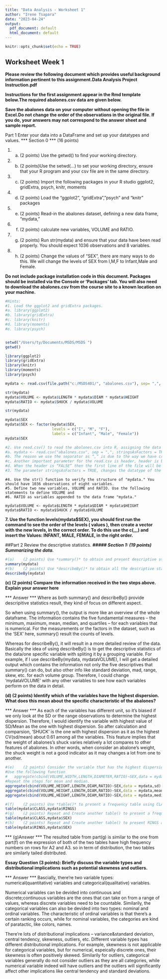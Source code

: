 ---
title: "Data Analysis - Worksheet 1"
author: "Irene Tsapara"
date: "2023-04-24"
output:
  pdf_document: default
  html_document: default
---

```{r setup, include=FALSE}
knitr::opts_chunk$set(echo = TRUE)
```

## Worksheet Week 1 
**Please review the following document which provides useful background information pertinent to this assignment.Data Analysis Project Instruction.pdf**

**Instructions for the first assignment appear in the Rmd template below.The required abalones.csv data are given below.**  

**Save the abalones data on your computer without opening the file in Excel.Do not change the order of the observations in the original file.  If you do, your answers may not correspond to the answer sheet and sample report.**

Part 1
Enter your data into a DataFrame and set up your datatypes and values.
*** Section 0 *** (16 points) 

1. (a)	(2 points) Use the getwd() to find your working directory.
2. (b)	(2 points)Use the setwd(…) to set your working directory, ensure that your R program and your csv file are in the same directory.
3. (c)	(2 points) Import the following packages in your R studio
           ggplot2, gridExtra, psych, knitr, moments
4. (d)	(2 points) Load the "ggplot2", "gridExtra",”psych” and "knitr" packages
5. (e)	(2 points) Read-in the abalones dataset, defining a new data frame, "mydata,"
6. (f)	(2 points) calculate new variables, VOLUME and RATIO.
7. (g)	(2 points) Run str(mydata) and ensure that your data have been read properly. You should expect 1036 observations and 8 variables.
8. (h)	(2 points) Change the values of “SEX”, there are many ways to do this. We will change the levels of SEX from I,M,F to Infant,Male and Female.

**Do not include package installation code in this document. Packages should be installed via the Console or 'Packages' tab. You will also need to download the abalones.csv from the course site to a known location on your machine.**

```{r Part 1}
#Hints:
#1.	Load the ggplot2 and gridExtra packages.
#a.	library(ggplot2)
#b.	library(gridExtra)
#c.	library(knitr)
#d.	library(moments)
#e.	library(psych)


setwd("/Users/ty/Documents/MSDS/MSDS ")
getwd()

library(ggplot2)
library(gridExtra)
library(knitr)
library(moments)
library(psych)

mydata <- read.csv(file.path("c:/MSDS401/", "abalones.csv"), sep= ",", stringsAsFactors = TRUE)

str(mydata)
mydata$VOLUME <- mydata$LENGTH * mydata$DIAM * mydata$HEIGHT
mydata$RATIO <- mydata$SHUCK / mydata$VOLUME

str(mydata)

mydata$SEX
mydata$SEX <- factor(mydata$SEX, 
                     levels = c("I", "M", "F"), 
                     labels = c("Infant", "Male", "Female"))
mydata$SEX
```


```{r Part 1 Readings}
#2.	Use read.csv() to read the abalones.csv into R, assigning the data frame to "mydata."
#a.	mydata <- read.csv("abalones.csv", sep = ",", stringsAsFactors = TRUE)
#b.	The reason we use the separator as “,” is due to the way we have created the csv file with , separators.
#c.	Another important parameter for the read.csv is header, header is by default TRUE, and this is why you can omit it here.
#d.	When the header is “FALSE” then the first line of the file will be read as an observation, otherwise, the values are assigned to Columns names. The columns of the dataframe are called variables.
#3.	The parameter stringsAsFactors = TRUE, changes the datatype of the Character variables to Factors ( Categorical Variables).
```

```{Part 1 New Variables}
#4.	Use the str() function to verify the structure of "mydata." You should have 1036 observations of eight variables.
#5.	Define two new variables, VOLUME and RATIO. Use the following statements to define VOLUME and
#6.	RATIO as variables appended to the data frame "mydata."

mydata$VOLUME <- mydata$LENGTH * mydata$DIAM * mydata$HEIGHT
mydata$RATIO <- mydata$SHUCK / mydata$VOLUME
```

**7.	Use the function levels(mydata$SEX), you should first run the command to see the order of the levels ( values ), then create a vector with the new levels, in the correct order. To do this use the c(,,,) and insert the Values: INFANT, MALE, FEMALE, in the right order.**

##Part 2
Review the descriptive statistics.
***##### Section 1: (19 points) Summarizing the data.***

```{r Part 2 Descriptive Statistics part a}
#(a)	(2 points) Use *summary()* to obtain and present descriptive statistics from mydata, specifically the Five-number descriptive.
summary(mydata)
#(b)	(2 points) Use *describeBy()* to obtain all the descriptive statistics.
describeBy(mydata)
```

**(c)	(2 points) Compare the information received in the two steps above. Explain your answer here**

*** Answer ***
Where as both summary() and describeBy() provide descripitive statistics result, they kind of focus on different aspect.

So when using summary(), the output is more like an overview of the whole dataframe. The information contains the
five fundamental measures -- the minimum, maximum, mean, median, and quartiles -- for each variables  that is numerical.
For the measurements or the factors in the dataset, such as the 'SEX' here, summary() result the counts of levels.

Whereas for describeBy(), it will result in a more detailed review of the data. Basically the idea of using describeBy()
is to get the descriptive statistics of the data/one specific variable with spliting it by a grouping variable.
For example, if I use describeBy(mydata, mydataVOLUME), I will get a detailed output which contains the information not
only the five descriptives that summary() can do, but also other info like standard deviation, mad, range, skew, etc. for 
each volume group. Therefore, I could change 'mydataVOLUME' with any other variables to see how each variables perform 
on the data in detail.




**(d) (2 points) Identify which of the variables have the highest dispersion. What does this mean about the specific
characteristic of the abalones?** 

*** Answer ***
As each of the variables has different unit, so it's biased if we only look at the SD or the range observations to determine
the highest dispersion. Therefore, I would identify the variable with highest value of SD/Mean as the one with highest dispersion. So after calculation and comparsion, 'SHUCK' is the one with highest dispersion as it as the highest CV(sd/mean) 
about 0.61 among all the variables.
This feature implies that the weight of abalones's shuck varies relatively a lot compares to other features of abalones. 
In other words, when consider an abalone's weight, the shuck weight is not a good indicator as it may changes a lot from one 
to another.


```{r Part 2 Descriptive Statistics part b}

#(e)	(2 points) Consider the variable that has the highest dispersion and analyze further by SEX. To do this, we will use the function aggregate that allows us to run different functions on subsets of variables that have common characteristics.
#Use the following function
#   aggregate(cbind(VOLUME,WIDTH,LENGTH,DIAMETER,RATIO)~SEX,data = mydata,sd) 
#Repeat the steps for mean and median.
aggregate(cbind(VOLUME,HEIGHT,LENGTH,DIAM,RATIO)~SEX,data = mydata,sd)
aggregate(cbind(VOLUME,HEIGHT,LENGTH,DIAM,RATIO)~SEX,data = mydata,mean)
aggregate(cbind(VOLUME,HEIGHT,LENGTH,DIAM,RATIO)~SEX,data = mydata,median)
```

```{r Part 2 Tables}

#(f)	(2 points) Use *table()* to present a frequency table using CLASS and RINGS. There should be 115 cells in the table you present. 
table(mydata$CLASS,mydata$RINGS)
#(g)	(2 points) Repeat and Create another table() to present a frequency table using CLASS, SEX. Do you see any similarities?
table(mydata$CLASS,mydata$SEX)
#(h)	(2 points) Repeat and Create another table() to present RINGS and SEX.
table(mydata$RINGS,mydata$SEX)
```
*** (g)Answer ***
The resulted table from part(g) is similar to the one from part(f) on the expression of both of the two tables have high frequency numbers on rows for A2 and A3. so in term of distribution, the two tables are similarly tailed distributed.


**Essay Question (3 points):  Briefly discuss the variable types and distributional implications such as potential skewness and outliers.**

*** Answer ***
Bascially, there're two variable types: numerical(quantitative) variables and categorical(qualitative) variables.

Numerical variables can be devided into continuous and discrete;continuous variables are the ones that can take on from a range of values, whereas discrete variables need to be countable.
Similarily, the categorical variables can also be devided into two types: nominal and ordinal variables. The characteristic of ordinal variables is that there's a certain ranking occurs, while for nominal variables, the categories are kind of paratactic, like colors, names.

There're lots of distributional implications -- variance&standard deviation, central tendency, skewness, outliers, etc. Different variable types has different distributional implications. For example, skewness is not applicable for categorical variables, but for numerical, espeically discrete ones, their skewness is often positively skewed. Similarily for outliers, categorical variables generally do not consider outliers as they are all categories, while numerical variable indeed will have outliers and the outliers will significantly affect other implications like  central tendency and standard deviations.
